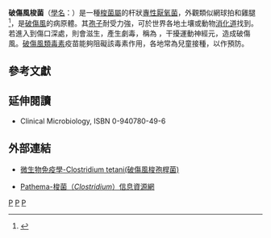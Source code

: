 {{Multiple issues|
{{Expand language|1=en|status=yes|time=2021-11-13T15:19:43+00:00}}
{{Expert needed|subject=生物学|subject2=医学|time=2021-11-13T15:19:43+00:00}}
}}
{{Speciesbox 
| taxon =  Clostridium tetani
| image = Clostridium_tetani_01.png
| image_caption = 顯微鏡下呈典型“網球拍”形狀的破傷風梭菌
| authority = (Flügge 1886) Bergey et al. 1923
| type_strain = ATCC 19406 = CCUG 4220 = NCTC 279
}}

'''破傷風梭菌'''（[[學名|學名]]：{{lang|la|''Clostridium tetani''}}）是一種[[梭菌屬|梭菌屬]]的杆狀[[專性厭氧菌|專性厭氧菌]]，外觀類似網球拍和雞腿<ref name=Sherris>{{cite book | author = Ryan KJ; Ray CG (editors) | title = Sherris Medical Microbiology | edition = 4th ed. | publisher = McGraw Hill | year = 2004 | id = ISBN 0838585299 }}</ref>，是[[破傷風|破傷風]]的病原體。其[[孢子|孢子]]耐受力強，可於世界各地土壤或動物[[消化道|消化道]]找到。若進入到傷口深處，則會滋生，產生劇毒，稱為{{link-en|破傷風痙攣毒素|tetanospasmin}}<!--譯名見 https://terms.naer.edu.tw/detail/937230/ -->，干擾運動神經元，造成破傷風。[[破傷風疫苗|破傷風類毒素]]疫苗能夠阻礙該毒素作用，各地常為兒童接種，以作預防。

== 參考文獻 ==
{{Reflist|2}}

==延伸閱讀==
{{refbegin}}
* Clinical Microbiology, ISBN 0-940780-49-6
{{refend}}

== 外部連結 ==
*[http://smallcollation.blogspot.com/2013/01/clostridium-tetani.html 微生物免疫學-Clostridium tetani(破傷風梭孢桿菌)] {{Wayback|url=http://smallcollation.blogspot.com/2013/01/clostridium-tetani.html |date=20160305004832 }}
* {{en}}[https://archive.is/20121204183216/http://pathema.tigr.org/tigr-scripts/Clostridium/PathemaHomePage.cgi Pathema-梭菌（''Clostridium''）信息資源網]

{{Gram-positive firmicutes diseases}}
{{Taxonbar|from=Q309471}}
{{微生物小作品}}
[[Category:破伤风|P]]
[[Category:梭菌屬|P]]
[[Category:革兰氏阳性菌|P]]